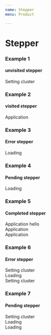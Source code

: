 ```yaml
---
name: Stepper
menu: Product

---
```


# Stepper
### Example 1
#### unvisited stepper
<Playground>

<div class="stepper-indicator">
  <div class="stepper-indicator-wrapper">
<div class="stepper-indicator-unvisited">
  <div class="stepper-indicator-step_mark">
    <div class="d-flex">
      <div class="stepper-fixed">
        <div class="indicator-circle" />
        <div class="stepper-text">
          <span class="stepper-indicator-step_mark__name">
            Setting cluster
          </span>
        </div>
      </div>
      <span class="stepper-indicator-step_mark__line" />
    </div>
  </div>
  </div>
</div>
</div>

</Playground>

### Example 2
#### visited stepper
<Playground>

<div class="stepper-indicator">
  <div class="stepper-indicator-wrapper">
<div class="stepper-indicator-visited">
  <div class="stepper-indicator-step_mark">
    <div class="d-flex">
      <div class="stepper-fixed">
        <div class="indicator-circle" />
        <div class="stepper-text">
          <span class="stepper-indicator-step_mark__name">
            Application
          </span>
        </div>
      </div>
      <span class="stepper-indicator-step_mark__line" />
    </div>
  </div>
  </div>
</div>
</div>
  
</Playground>


### Example 3
#### Error stepper
<Playground>

<div class="stepper-indicator">
  <div class="stepper-indicator-wrapper">
<div class="stepper-indicator-failed-step">
  <div class="stepper-indicator-step_mark">
    <div class="d-flex">
      <div class="stepper-fixed">
        <div class="indicator-circle" />
        <div class="stepper-text">
          <span class="stepper-indicator-step_mark__name">
            Loading
          </span>
        </div>
      </div>
      <span class="stepper-indicator-step_mark__line" />
    </div>
  </div>
  </div>
</div>
</div>

</Playground>


### Example 4
#### Pending stepper
<Playground>

<div class="stepper-indicator">
  <div class="stepper-indicator-wrapper">
<div class="stepper-indicator-current-step">
  <div class="stepper-indicator-step_mark">
    <div class="d-flex">
      <div class="stepper-fixed">
        <div class="indicator-circle" />
        <div class="stepper-text">
          <span class="stepper-indicator-step_mark__name">
              Loading
          </span>
        </div>
      </div>
      <span class="stepper-indicator-step_mark__line" />
    </div>
  </div>
  </div>
</div>
</div>

</Playground>

### Example 5
#### Completed stepper
<Playground>

<div class="stepper-indicator">
  <div class="stepper-indicator-wrapper">
    <div class="stepper-indicator-visited">
      <div class="stepper-indicator-step_mark">
        <div class="d-flex">
          <div class="stepper-fixed">
            <div class="indicator-circle" />
            <div class="stepper-text">
              <span class="stepper-indicator-step_mark__name">
                Application hello
              </span>
            </div>
          </div>
          <span class="stepper-indicator-step_mark__line" />
        </div>
      </div>
    </div>
  </div>
  <div class="stepper-indicator-wrapper">
    <div class="stepper-indicator-visited">
      <div class="stepper-indicator-step_mark">
        <div class="d-flex">
          <div class="stepper-fixed">
            <div class="indicator-circle" />
            <div class="stepper-text">
              <span class="stepper-indicator-step_mark__name">
                Application
              </span>
            </div>
          </div>
          <span class="stepper-indicator-step_mark__line" />
        </div>
      </div>
    </div>
  </div>
    <div class="stepper-indicator-visited">
      <div class="stepper-indicator-step_mark">
        <div class="d-flex">
          <div class="stepper-fixed">
            <div class="indicator-circle" />
            <div class="stepper-text">
              <span class="stepper-indicator-step_mark__name">
                Application
              </span>
            </div>
          </div>
      </div>
    </div>
  </div>
</div>
      

  
</Playground>


### Example 6
#### Error stepper
<Playground>

<div class="stepper-indicator">
  <div class="stepper-indicator-wrapper">
    <div class="stepper-indicator-failed-step">
      <div class="stepper-indicator-step_mark">
        <div class="d-flex">
          <div class="stepper-fixed">
            <div class="indicator-circle" />
            <div class="stepper-text">
              <span class="stepper-indicator-step_mark__name">
                Setting cluster
              </span>
            </div>
          </div>
          <span class="stepper-indicator-step_mark__line" />
        </div>
      </div>
    </div>
  </div>
    <div class="stepper-indicator-wrapper">
    <div class="stepper-indicator-unvisited">
      <div class="stepper-indicator-step_mark">
        <div class="d-flex">
          <div class="stepper-fixed">
            <div class="indicator-circle" />
            <div class="stepper-text">
              <span class="stepper-indicator-step_mark__name">
                  Loading
              </span>
            </div>
          </div>
          <span class="stepper-indicator-step_mark__line" />
        </div>
      </div>
    </div>
  </div>
    <div class="stepper-indicator-unvisited">
      <div class="stepper-indicator-step_mark">
        <div class="d-flex">
          <div class="stepper-fixed">
            <div class="indicator-circle" />
            <div class="stepper-text">
              <span class="stepper-indicator-step_mark__name">
                Setting cluster
              </span>
            </div>
          </div>
        </div>
      </div>
    </div>
</div>

</Playground>

### Example 7
#### Pending stepper
<Playground>

<div class="stepper-indicator">
  <div class="stepper-indicator-wrapper">
    <div class="stepper-indicator-current-step">
      <div class="stepper-indicator-step_mark">
        <div class="d-flex">
          <div class="stepper-fixed">
            <div class="indicator-circle" />
            <div class="stepper-text">
              <span class="stepper-indicator-step_mark__name">
                Setting cluster
              </span>
            </div>
          </div>
          <span class="stepper-indicator-step_mark__line" />
        </div>
      </div>
    </div>
  </div>
    <div class="stepper-indicator-wrapper">
    <div class="stepper-indicator-unvisited">
      <div class="stepper-indicator-step_mark">
        <div class="d-flex">
          <div class="stepper-fixed">
            <div class="indicator-circle" />
            <div class="stepper-text">
              <span class="stepper-indicator-step_mark__name">
                 Loading
              </span>
            </div>
          </div>
          <span class="stepper-indicator-step_mark__line" />
        </div>
      </div>
    </div>
  </div>
    <div class="stepper-indicator-unvisited">
      <div class="stepper-indicator-step_mark">
        <div class="d-flex">
          <div class="stepper-fixed">
            <div class="indicator-circle" />
            <div class="stepper-text">
              <span class="stepper-indicator-step_mark__name">
                 Loading
              </span>
            </div>
          </div>
        </div>
      </div>
    </div>
</div>

</Playground>




